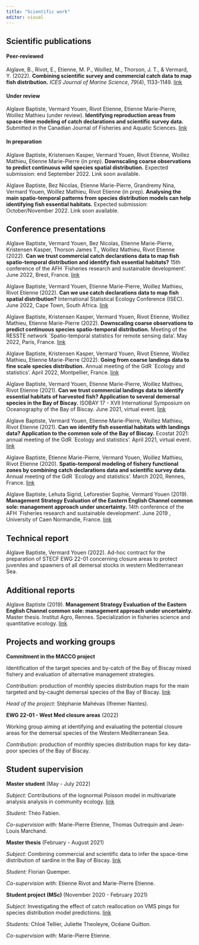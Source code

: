 ```yaml
---
title: "Scientific work"
editor: visual
---
```


## Scientific publications

#### Peer-reviewed

Alglave, B., Rivot, E., Etienne, M. P., Woillez, M., Thorson, J. T., & Vermard, Y. (2022). **Combining scientific survey and commercial catch data to map fish distribution.** *ICES Journal of Marine Science*, *79*(4), 1133-1149. <a href=https://www.researchgate.net/publication/359083638_Combining_scientific_survey_and_commercial_catch_data_to_map_fish_distribution>link</a>

#### Under review

Alglave Baptiste, Vermard Youen, Rivot Etienne, Etienne Marie-Pierre, Woillez Mathieu (under review). **Identifying reproduction areas from space-time modeling of catch declarations and scientific survey data.** Submitted in the Canadian Journal of Fisheries and Aquatic Sciences. <a href=https://hal.archives-ouvertes.fr/hal-03674691/>link</a>

#### In preparation

Alglave Baptiste, Kristensen Kasper, Vermard Youen, Rivot Etienne, Woillez Mathieu, Etienne Marie-Pierre (in prep). **Downscaling coarse observations to predict continuous wild species spatial distribution.** Expected submission: end September 2022. Link soon available.

Alglave Baptiste, Bez Nicolas, Etienne Marie-Pierre, Grandremy Nina, Vermard Youen, Woillez Mathieu, Rivot Etienne (in prep). **Analysing the main spatio-temporal patterns from species distribution models can help identifying fish essential habitats.** Expected submission: October/November 2022. Link soon available.

## Conference presentations

Alglave Baptiste, Vermard Youen, Bez Nicolas, Etienne Marie-Pierre, Kristensen Kasper, Thorson James T., Woillez Mathieu, Rivot Etienne (2022). **Can we trust commercial catch declarations data to map fish spatio-temporal distribution and identify fish essential habitats?** 15th conference of the AFH \`Fisheries research and sustainable development'. June 2022, Brest, France. <a href=ressource/pdf/afh_2022_alglave.pdf>link</a>

Alglave Baptiste, Vermard Youen, Etienne Marie-Pierre, Woillez Mathieu, Rivot Etienne (2022). **Can we use catch declarations data to map fish spatial distribution?** International Statistical Ecology Conference (ISEC). June 2022, Cape Town, South Africa. <a href=ressource/pdf/isec_2022_alglave.pdf>link</a>

Alglave Baptiste, Kristensen Kasper, Vermard Youen, Rivot Etienne, Woillez Mathieu, Etienne Marie-Pierre (2022). **Downscaling coarse observations to predict continuous species spatio-temporal distribution.** Meeting of the RESSTE network \`Spatio-temporal statistics for remote sensing data'. May 2022, Paris, France. <a href=ressource/pdf/resste_2022_alglave.pdf>link</a>

Alglave Baptiste, Kristensen Kasper, Vermard Youen, Rivot Etienne, Woillez Mathieu, Etienne Marie-Pierre (2022). **Going from coarse landings data to fine scale species distribution.** Annual meeting of the GdR \`Ecology and statistics'. April 2022, Montpellier, France. <a href=ressource/pdf/gdrecostat_2022_alglave.pdf>link</a>

Alglave Baptiste, Vermard Youen, Etienne Marie-Pierre, Woillez Mathieu, Rivot Etienne (2021). **Can we trust commercial landings data to identify essential habitats of harvested fish? Application to several demersal species in the Bay of Biscay.** ISOBAY 17 - XVII International Symposium on Oceanography of the Bay of Biscay. June 2021, virtual event. <a href=ressource/pdf/isobay_2021_alglave.pdf>link</a>

Alglave Baptiste, Vermard Youen, Etienne Marie-Pierre, Woillez Mathieu, Rivot Etienne (2021). **Can we identify fish essential habitats with landings data? Application to the common sole of the Bay of Biscay.** Ecostat 2021: annual meeting of the GdR \`Ecology and statistics'. April 2021, virtual event. <a href=ressource/pdf/gdrecostat_2021_alglave.pdf>link</a>

Alglave Baptiste, Etienne Marie-Pierre, Vermard Youen, Woillez Mathieu, Rivot Etienne (2020). **Spatio-temporal modeling of fishery functional zones by combining catch declarations data and scientific survey data.** Annual meeting of the GdR \`Ecology and statistics'. March 2020, Rennes, France. <a href=ressource/pdf/gdrecostat_2020_alglave.pdf>link</a>

Alglave Baptiste, Lehuta Sigrid, Leforestier Sophie, Vermard Youen (2019). **Management Strategy Evaluation of the Eastern English Channel common sole: management approach under uncertainty.** 14th conference of the AFH \`Fisheries research and sustainable development'. June 2019 , University of Caen Normandie, France. <a href=ressource/pdf/afh_2020_alglave.pdf>link</a>

## Technical report

Alglave Baptiste, Vermard Youen (2022). Ad-hoc contract for the preparation of STECF EWG 22-01 concerning closure areas to protect juveniles and spawners of all demersal stocks in western Mediterranean Sea.

## Additional reports

Alglave Baptiste (2019). **Management Strategy Evaluation of the Eastern English Channel common sole: management approach under uncertainty.** Master thesis. Institut Agro, Rennes. Specialization in fisheries science and quantitative ecology. <a href=https://archimer.ifremer.fr/doc/00756/86773/>link</a>


## Projects and working groups

**Commitment in the MACCO project**

Identification of the target species and by-catch of the Bay of Biscay mixed fishery and evaluation of alternative management strategies.

*Contribution:* production of monthly species distribution maps for the main targeted and by-caught demersal species of the Bay of Biscay. <a href=https://www.macco.fr/>link</a>

*Head of the project:* Stéphanie Mahévas (Ifremer Nantes).

**EWG 22-01 - West Med closure areas** (2022)

Working group aiming at identifying and evaluating the potential closure areas for the demersal species of the Western Mediterranean Sea.

*Contribution:* production of monthly species distribution maps for key data-poor species of the Bay of Biscay.


## Student supervision

**Master student** \hfill (May - July 2022)

*Subject:* Contributions of the lognormal Poisson model in multivariate analysis analysis in community ecology. <a href=ressource/pdf/stage_M1_2022_fabien.pdf>link</a>

*Student:* Théo Fabien.

*Co-supervision with:* Marie-Pierre Etienne, Thomas Outrequin and Jean-Louis Marchand.

**Master thesis** \hfill (February - August 2021)

*Subject:* Combining commercial and scientific data to infer the space-time distribution of sardine in the Bay of Biscay. <a href=https://archimer.ifremer.fr/doc/00756/86774/>link</a>

*Student:* Florian Quemper.

*Co-supervision with:* Etienne Rivot and Marie-Pierre Etienne.

**Student project (MSc)** \hfill (November 2020 - February 2021)

*Subject:* Investigating the effect of catch reallocation on VMS pings for species distribution model predictions. <a href=ressource/pdf/projet_stat_2022_gtt.pdf>link</a>

*Students:* Chloé Tellier, Juliette Theoleyre, Océane Guitton.

*Co-supervision with:* Marie-Pierre Etienne.
